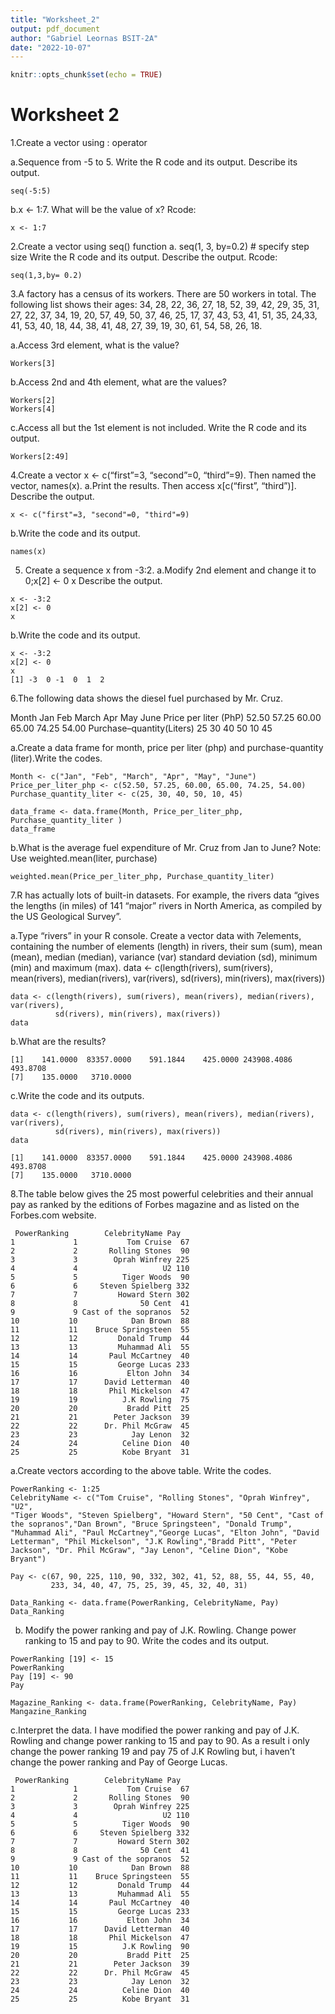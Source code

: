 ```yaml
---
title: "Worksheet_2"
output: pdf_document
author: "Gabriel Leornas BSIT-2A"
date: "2022-10-07"
---
```


```r
knitr::opts_chunk$set(echo = TRUE)
```

# Worksheet 2

1.Create a vector using : operator 


a.Sequence from -5 to 5. Write the R code and its output. Describe its output.

```{}
seq(-5:5)
```
b.x <- 1:7. What will be the value of x?
Rcode:
```{}
x <- 1:7
```
2.Create a vector using seq() function
a. seq(1, 3, by=0.2) # specify step size
Write the R code and its output. Describe the output.
      Rcode:
```{}
seq(1,3,by= 0.2)
```
3.A factory has a census of its workers. There are 50 workers in total. The following list shows their ages: 34, 28, 22, 36, 27, 18, 52, 39, 42, 29, 35, 31, 27, 22, 37, 34, 19, 20, 57, 49, 50, 37, 46, 25, 17, 37, 43, 53, 41, 51, 35,
24,33, 41, 53, 40, 18, 44, 38, 41, 48, 27, 39, 19, 30, 61, 54, 58, 26,
18.

a.Access 3rd element, what is the value?
```{}
Workers[3]
```
b.Access 2nd and 4th element, what are the values?
```{}
Workers[2]
Workers[4]
```
c.Access all but the 1st element is not included. Write the R code and its output.
```{}
Workers[2:49]
```
4.Create a vector x <- c("first"=3, "second"=0, "third"=9). Then named the vector, names(x).
a.Print the results. Then access x[c("first", "third")]. Describe the output.
```{}
x <- c("first"=3, "second"=0, "third"=9)
```
b.Write the code and its output.
```{}
names(x)
```
5.	Create a sequence x from -3:2.
a.Modify 2nd element and change it to 0;x[2] <- 0 x
Describe the output.
```{}
x <- -3:2
x[2] <- 0
x
```
b.Write the code and its output.
```{}
x <- -3:2
x[2] <- 0
x
[1] -3  0 -1  0  1  2
```

6.The following data shows the diesel fuel purchased by Mr. Cruz.

Month	Jan	Feb	March	Apr	May	June
Price per liter (PhP)	52.50	57.25	60.00	65.00	74.25	54.00
Purchase–quantity(Liters)	25	30	40	50	10	45

a.Create a data frame for month, price per liter (php) and purchase-quantity (liter).Write the codes.
```{}
Month <- c("Jan", "Feb", "March", "Apr", "May", "June")
Price_per_liter_php <- c(52.50, 57.25, 60.00, 65.00, 74.25, 54.00)
Purchase_quantity_liter <- c(25, 30, 40, 50, 10, 45)  

data_frame <- data.frame(Month, Price_per_liter_php, Purchase_quantity_liter )
data_frame

```
b.What is the average fuel expenditure of Mr. Cruz from Jan to June? Note: Use
weighted.mean(liter, purchase)
```{}
weighted.mean(Price_per_liter_php, Purchase_quantity_liter)
```
7.R has actually lots of built-in datasets. For example, the rivers data “gives the lengths
(in miles) of 141 “major” rivers in North America, as compiled by the US Geological Survey”.

a.Type “rivers” in your R console. Create a vector data with 7elements, containing the number of elements (length) in rivers, their sum (sum), mean (mean), median (median), variance (var) standard deviation (sd), minimum (min) and maximum (max).
data <- c(length(rivers), sum(rivers), mean(rivers), median(rivers), var(rivers), sd(rivers), min(rivers), max(rivers))
```{}
data <- c(length(rivers), sum(rivers), mean(rivers), median(rivers), var(rivers),
          sd(rivers), min(rivers), max(rivers))
data
```
b.What are the results?
```{}
[1]    141.0000  83357.0000    591.1844    425.0000 243908.4086    493.8708
[7]    135.0000   3710.0000
```
c.Write the code and its outputs.
```{}
data <- c(length(rivers), sum(rivers), mean(rivers), median(rivers), var(rivers),
          sd(rivers), min(rivers), max(rivers))
data

[1]    141.0000  83357.0000    591.1844    425.0000 243908.4086    493.8708
[7]    135.0000   3710.0000
```

8.The table below gives the 25 most powerful celebrities and their annual pay as ranked by the editions of Forbes magazine and as listed on the Forbes.com website.
```{}
 PowerRanking        CelebrityName Pay
1             1           Tom Cruise  67
2             2       Rolling Stones  90
3             3        Oprah Winfrey 225
4             4                   U2 110
5             5          Tiger Woods  90
6             6     Steven Spielberg 332
7             7         Howard Stern 302
8             8              50 Cent  41
9             9 Cast of the sopranos  52
10           10            Dan Brown  88
11           11    Bruce Springsteen  55
12           12         Donald Trump  44
13           13         Muhammad Ali  55
14           14       Paul McCartney  40
15           15         George Lucas 233
16           16           Elton John  34
17           17      David Letterman  40
18           18       Phil Mickelson  47
19           19          J.K Rowling  75
20           20           Bradd Pitt  25
21           21        Peter Jackson  39
22           22      Dr. Phil McGraw  45
23           23            Jay Lenon  32
24           24          Celine Dion  40
25           25          Kobe Bryant  31
```
a.Create vectors according to the above table. Write the codes.
```{}
PowerRanking <- 1:25
CelebrityName <- c("Tom Cruise", "Rolling Stones", "Oprah Winfrey", "U2", 
"Tiger Woods", "Steven Spielberg", "Howard Stern", "50 Cent", "Cast of the sopranos","Dan Brown", "Bruce Springsteen", "Donald Trump", "Muhammad Ali", "Paul McCartney","George Lucas", "Elton John", "David Letterman", "Phil Mickelson", "J.K Rowling","Bradd Pitt", "Peter Jackson", "Dr. Phil McGraw", "Jay Lenon", "Celine Dion", "Kobe Bryant")
                    
Pay <- c(67, 90, 225, 110, 90, 332, 302, 41, 52, 88, 55, 44, 55, 40,
         233, 34, 40, 47, 75, 25, 39, 45, 32, 40, 31)

Data_Ranking <- data.frame(PowerRanking, CelebrityName, Pay)
Data_Ranking
```
b.	Modify the power ranking and pay of J.K. Rowling. Change power ranking to 15 and pay to 90. Write the codes and its output.
```{}
PowerRanking [19] <- 15
PowerRanking
Pay [19] <- 90
Pay

Magazine_Ranking <- data.frame(PowerRanking, CelebrityName, Pay)
Mangazine_Ranking
```
c.Interpret the data.
I have modified the power ranking and pay of J.K. Rowling and change power ranking to 15 and pay to 90. As a result i only change the power ranking 19 and pay 75 of J.K Rowling but, i haven't change the power ranking and Pay of George Lucas.
```{}
 PowerRanking        CelebrityName Pay
1             1           Tom Cruise  67
2             2       Rolling Stones  90
3             3        Oprah Winfrey 225
4             4                   U2 110
5             5          Tiger Woods  90
6             6     Steven Spielberg 332
7             7         Howard Stern 302
8             8              50 Cent  41
9             9 Cast of the sopranos  52
10           10            Dan Brown  88
11           11    Bruce Springsteen  55
12           12         Donald Trump  44
13           13         Muhammad Ali  55
14           14       Paul McCartney  40
15           15         George Lucas 233
16           16           Elton John  34
17           17      David Letterman  40
18           18       Phil Mickelson  47
19           15          J.K Rowling  90
20           20           Bradd Pitt  25
21           21        Peter Jackson  39
22           22      Dr. Phil McGraw  45
23           23            Jay Lenon  32
24           24          Celine Dion  40
25           25          Kobe Bryant  31
```







 





